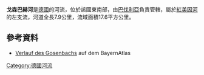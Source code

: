 {{Multiple issues|
{{Expand language|1=de|time=2020-12-06T07:16:34+00:00}}
{{Onesource|time=2020-12-06T07:16:34+00:00}}
}}
{{Coord|49|51|37|N|11|37|18.5|E|display=title}}

'''戈森巴赫河'''是[[德國|德國]]的河流，位於該國東南部，由[[巴伐利亞|巴伐利亞]]負責管轄，屬於[[紅美因河|紅美因河]]的左支流，河道全長7.9公里，流域面積17.6平方公里。

==參考資料==
* [https://geoportal.bayern.de/bayernatlas/?zoom=9&lang=de&topic=ba&bgLayer=tk&catalogNodes=11,122&E=4468419.13&N=5525189.74&layers=KML%7C%7Chttps:%2F%2Fgeoportal.bayern.de%2Fba-backend%2Ffiles%2Ff_d6285650-ce0b-11e8-8fae-9dddea76f29c_0ece2cf4-f594-4fb5-8699-bac569cb1a74 Verlauf des Gosenbachs] {{Wayback|url=https://geoportal.bayern.de/bayernatlas/?zoom=9&lang=de&topic=ba&bgLayer=tk&catalogNodes=11,122&E=4468419.13&N=5525189.74&layers=KML%7C%7Chttps:%2F%2Fgeoportal.bayern.de%2Fba-backend%2Ffiles%2Ff_d6285650-ce0b-11e8-8fae-9dddea76f29c_0ece2cf4-f594-4fb5-8699-bac569cb1a74 |date=20181012214453 }} auf dem BayernAtlas

{{Germany-geo-stub}}
[[Category:德國河流|Category:德國河流]]